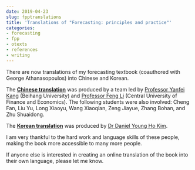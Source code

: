 ```yaml
---
date: 2019-04-23
slug: fpptranslations
title: 'Translations of "Forecasting: principles and practice"'
categories:
- forecasting
- fpp
- otexts
- references
- writing
---
```


There are now translations of my forecasting textbook (coauthored with George Athanasopoulos) into Chinese and Korean.

The [**Chinese translation**](https://otexts.com/fppcn/) was produced by a team led by [Professor Yanfei Kang](https://yanfei.site/) (Beihang University) and [Professor Feng Li](https://feng.li/) (Central University of Finance and Economics). The following students were also involved: Cheng Fan, Liu Yu, Long Xiaoyu, Wang Xiaoqian, Zeng Jiayue, Zhang Bohan, and Zhu Shuaidong.

The [**Korean translation**](https://otexts.com/fppkr/) was produced by [Dr Daniel Young Ho Kim](https://github.com/danielykim).

I am very thankful to the hard work and language skills of these people, making the book more accessible to many more people.

If anyone else is interested in creating an online translation of the book into their own language, please let me know.
